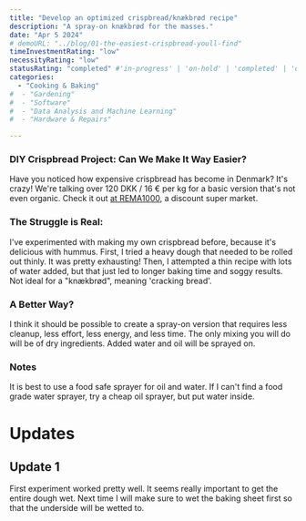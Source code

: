 ```yaml
---
title: "Develop an optimized crispbread/knækbrød recipe"
description: "A spray-on knækbrød for the masses."
date: "Apr 5 2024"
# demoURL: "../blog/01-the-easiest-crispbread-youll-find"
timeInvestmentRating: "low"  
necessityRating: "low"
statusRating: "completed" #'in-progress' | 'on-hold' | 'completed' | 'delayed' | 'upcoming' | 'cancelled' | 'under-review' | 'needs-attention' | 'awaiting-feedback' | 'testing-phase' | 'polishing'
categories:
  - "Cooking & Baking"
#  - "Gardening"
#  - "Software"
#  - "Data Analysis and Machine Learning"
#  - "Hardware & Repairs"

---
```



### DIY Crispbread Project: Can We Make It Way Easier?

Have you noticed how expensive crispbread has become in Denmark? It's crazy! We're talking over 120 DKK / 16 € per kg for a basic version that's not even organic. Check it out [at REMA1000](https://shop.rema1000.dk/kolonial/kiks-kager-knaekbrod), a discount super market.

### The Struggle is Real:

I've experimented with making my own crispbread before, because it's delicious with hummus. First, I tried a heavy dough that needed to be rolled out thinly. It was pretty exhausting! Then, I attempted a thin recipe with lots of water added, but that just led to longer baking time and soggy results. Not ideal for a "knækbrød", meaning 'cracking bread'.

### A Better Way?

I think it should be possible to create a spray-on version that requires less cleanup, less effort, less energy, and less time. The only mixing you will do will be of dry ingredients. Added water and oil will be sprayed on.

### Notes
It is best to use a food safe sprayer for oil and water. If I can't find a food grade water sprayer, try a cheap oil sprayer, but put water inside.

# Updates
## Update 1
First experiment worked pretty well. It seems really important to get the entire dough wet. Next time I will make sure to wet the baking sheet first so that the underside will be wetted to.